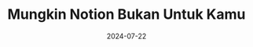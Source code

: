 ---
title: Mungkin Notion Bukan Untuk Kamu
description: This is our first blog post. Really cool
date: 2024-07-22
tags: ["productifity", "blog"]
published: true
---